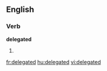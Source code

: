 
==English==

===Verb===
'''delegated'''

# {{past of|[[delegate]]}}

[[fr:delegated]]
[[hu:delegated]]
[[vi:delegated]]